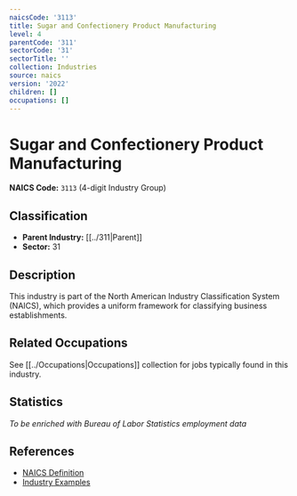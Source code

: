```yaml
---
naicsCode: '3113'
title: Sugar and Confectionery Product Manufacturing
level: 4
parentCode: '311'
sectorCode: '31'
sectorTitle: ''
collection: Industries
source: naics
version: '2022'
children: []
occupations: []
---
```

# Sugar and Confectionery Product Manufacturing

**NAICS Code:** `3113` (4-digit Industry Group)

## Classification

- **Parent Industry:** [[../311|Parent]]
- **Sector:** 31

## Description

This industry is part of the North American Industry Classification System (NAICS), which provides a uniform framework for classifying business establishments.

## Related Occupations

See [[../Occupations|Occupations]] collection for jobs typically found in this industry.

## Statistics

*To be enriched with Bureau of Labor Statistics employment data*

## References

- [NAICS Definition](https://www.census.gov/naics/)
- [Industry Examples](https://www.census.gov/naics/2022NAICS/)

